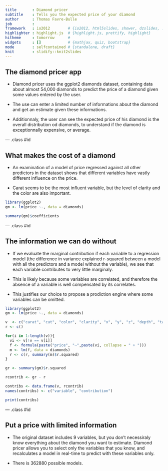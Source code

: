 ```yaml
---
title       : Diamond pricer
subtitle    : Tells you the expected price of your diamond
author      : Thomas Favre-Bulle
job         : 
framework   : io2012        # {io2012, html5slides, shower, dzslides, ...}
highlighter : highlight.js  # {highlight.js, prettify, highlight}
hitheme     : tomorrow      # 
widgets     : []            # {mathjax, quiz, bootstrap}
mode        : selfcontained # {standalone, draft}
knit        : slidify::knit2slides
---
```


## The diamond pricer app

* Diamond pricer uses the ggplot2 diamonds dataset, containing data about almost 54,000 diamonds to predict the price of a diamond given some values entered by the user.

* The use can enter a limited number of informations about the diamond and get an estimate given these informations.

* Additionnaly, the user can see the expected price of his diamond is the overall distribution od diamonds, to understand if the diamond is exceptionnally expensive, or average.

--- .class #id 

## What makes the cost of a diamond

* An examination of a model of price regressed against all other predictors in the dataset shows that different variables have vastly different influence on the price.

* Carat seems to be the most influent variable, but the level of clarity and the color are also important.

```r
library(ggplot2)
gm <- lm(price ~., data = diamonds)

summary(gm)$coefficients

```

--- .class #id 

## The information we can do without

* If we evaluate the marginal contribution if each variable to a regression model (the difference in variance explained r-squared between a model with all the predictors and a model without the variable), we see that each variable contributes to very little marginaly.

* This is likely because some variables are correlated, and therefore the absence of a variable is well compensated by its correlates.

* This justifies our choice to propose a prodiction engine where some variables can be omitted.

```r
library(ggplot2)
gm <- lm(price ~., data = diamonds)

v  <- c("carat", "cut", "color", "clarity", "x", "y", "z", "depth", "table")
r <- c()

for(i in 1:length(v)){
  vi <- v[!v == v[i]]
  f <- formula(paste("price", "~",paste(vi, collapse = " + ")))
  m <- lm(f, data = diamonds)
  r <- c(r, summary(m)$r.squared)
}

gr <- summary(gm)$r.squared

rcontrib <- gr - r

contribs <- data.frame(v, rcontrib)
names(contribs) <- c("variable", "contribution")

print(contribs)
```


--- .class #id 

## Put a price with limited information

* The original dataset includes 9 variables, but you don't necessiraly know everything about the diamond you want to estimate. Diamond pricer allows you to select only the variables that you know, and recalculates a model in real-time to predict with these variables only.

* There is 362880 possible models.